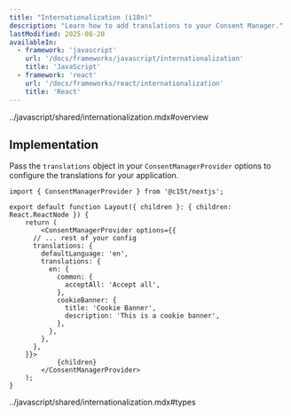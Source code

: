 ```yaml
---
title: "Internationalization (i18n)"
description: "Learn how to add translations to your Consent Manager."
lastModified: 2025-08-20
availableIn:
  - framework: 'javascript'
    url: '/docs/frameworks/javascript/internationalization'
    title: 'JavaScript'
  - framework: 'react'
    url: '/docs/frameworks/react/internationalization'
    title: 'React'
---
```


<import>../javascript/shared/internationalization.mdx#overview</import>

## Implementation

Pass the `translations` object in your `ConsentManagerProvider` options to configure the translations for your application.

```tsx title="app/layout.tsx"
import { ConsentManagerProvider } from '@c15t/nextjs';

export default function Layout({ children }: { children: React.ReactNode }) {
	return (
		<ConsentManagerProvider options={{
      // ... rest of your config
      translations: {
        defaultLanguage: 'en',
        translations: {
          en: {
            common: {
              acceptAll: 'Accept all',
            },
            cookieBanner: {
              title: 'Cookie Banner',
              description: 'This is a cookie banner',
            },
          },
        },
      },
    }}>
			{children}
		</ConsentManagerProvider>
	);
}
```

<import>../javascript/shared/internationalization.mdx#types</import>
